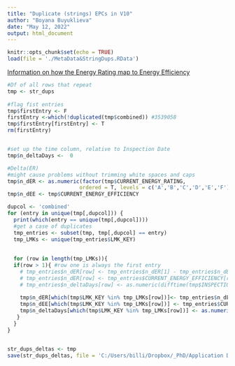```yaml
---
title: "Duplicate (strings) EPCs in V10"
author: "Boyana Buyuklieva"
date: "May 12, 2022"
output: html_document
---
```


```r
knitr::opts_chunk$set(echo = TRUE)
load(file = './MetaData&StringDups.RData')
```


[Information on how the Energy Rating map to Energy Efficiency](https://www.edfenergy.com/energy-efficiency/how-improve-your-epc-rating)

```r
#Df of all rows that repeat
tmp <- str_dups
  
#flag fist entries   
tmp$firstEntry <- F
firstEntry <-which(!duplicated(tmp$combined)) #3539058
tmp$firstEntry[firstEntry] <- T 
rm(firstEntry)


#set up the time column, relative to Inspection Date
tmp$n_deltaDays <-  0

#Delta(ER)
#might cause problems without trimming white spaces and caps
tmp$n_dER <- as.numeric(factor(tmp$CURRENT_ENERGY_RATING, 
                       ordered = T, levels = c('A','B','C','D','E','F')))
tmp$n_dEE <- tmp$CURRENT_ENERGY_EFFICIENCY
```



```r
dupcol <- 'combined'
for (entry in unique(tmp[,dupcol])) {
  print(which(entry == unique(tmp[,dupcol])))
  #get a case of duplicates
  tmp_entries <- subset(tmp, tmp[,dupcol] == entry)
  tmp_LMKs <- unique(tmp_entries$LMK_KEY)
  
  
  for (row in length(tmp_LMKs)){
  if(row > 1){ #row one is always the first entry
    # tmp_entries$n_dER[row] <- tmp_entries$n_dER[1] - tmp_entries$n_dER[row] # factor as numbers
    # tmp_entries$n_dER[row] <- tmp_entries$CURRENT_ENERGY_EFFICIENCY[row] -tmp_entries$CURRENT_ENERGY_EFFICIENCY[1]
    # tmp_entries$n_deltaDays[row] <- as.numeric(difftime(tmp$INSPECTION_DATE[1] ,tmp$INSPECTION_DATE[row] , units = c("days"))) 
    
    tmp$n_dER[which(tmp$LMK_KEY %in% tmp_LMKs[row])]<- tmp_entries$n_dER[1] - tmp_entries$n_dER[row] # factor as numbers
    tmp$n_dEE[which(tmp$LMK_KEY %in% tmp_LMKs[row])] <- tmp_entries$CURRENT_ENERGY_EFFICIENCY[row] -tmp_entries$CURRENT_ENERGY_EFFICIENCY[1]
    tmp$n_deltaDays[which(tmp$LMK_KEY %in% tmp_LMKs[row])] <- as.numeric(difftime(tmp$INSPECTION_DATE[1] , tmp$INSPECTION_DATE[row] , units = c("days"))) 
   }
  }
}


str_dups_deltas <- tmp
save(str_dups_deltas, file = 'C:/Users/billi/Dropbox/_PhD/Application Documents/CASA RA/RA OS NARRATE CASA/Code/str_dups_deltas.RData' )
```

